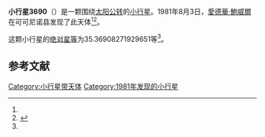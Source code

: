 {{Infobox planet
| bgcolour = #FFFFC0
| name = 3690 Larson
| symbol = 
| image = 
| caption = 
| discovery = yes
| discovery_ref = 
| discoverer = [[愛德華·鮑威爾|愛德華·鮑威爾]]
| discovery_site = [[可可尼诺县|可可尼诺县]] 
| discovered = 1981年8月3日
| designations = yes
| mp_name = 
| named_after = 
| alt_names = 1981 PM/ 1977 GW
| mp_category = [[主带小行星|主带小行星]]
| orbit_ref = <ref name="a">[http://ssd.jpl.nasa.gov/sbdb.cgi?sstr=3690 3690 Larson] {{Wayback|url=http://ssd.jpl.nasa.gov/sbdb.cgi?sstr=3690 |date=20200918023210 }}，小行星數據庫瀏覽器（JPL Small-Body Database Browser）－[[美国国家航空航天局|美国国家航空航天局]]喷气推进实验室</ref>
| epoch = 2456400.5 (2013年4月18日更新)
| aphelion = {{convert|2.616547678166341|AU|km|3|abbr=on|lk=out}}
| perihelion = {{convert|1.876257172489703|AU|km|3|abbr=on}}
| semimajor = {{convert|2.246402425328022|AU|km|3|abbr=on}}
| eccentricity = 0.16477246
| period = 1229.786626 [[日|日]]<br />3.37[[儒略年|儒略年]]
| avg_speed = 
| inclination = 5.031729645953352
| asc_node = 235.3051247983763
| mean_anomaly = 
| arg_peri = 35.36908271929651
| satellites = 
| physical_characteristics = yes
| dimensions = 
| mass = 
| density = 
| surface_grav = 
| escape_velocity = 
| sidereal_day = 
| axial_tilt = 
| pole_ecliptic_lat = 
| pole_ecliptic_lon = 
| albedo = 
| temperatures= 
| temp_name1 = 
| mean_temp_1 = 
| max_temp_1 = 
| temp_name2 = 
| max_temp_2 = 
| spectral_type = 
| abs_magnitude = 35.36908271929651
}}

'''小行星3690'''（{{lang-en|3690 Larson}}）是一颗围绕[[太阳|太阳]][[公转|公转]]的[[小行星|小行星]]。1981年8月3日，[[愛德華·鮑威爾|愛德華·鮑威爾]]在可可尼诺县发现了此天体<ref name="a" /><ref>{{cite news|title=小行星列表|url=http://cfa-www.harvard.edu/iau/lists/NumberedMPs.txt|accessdate=2013-07-08|newspaper=哈佛大学|archive-date=2008-05-17|archive-url=https://web.archive.org/web/20080517010638/http://cfa-www.harvard.edu/iau/lists/NumberedMPs.txt|dead-url=no}}</ref>。

这颗小行星的[[绝对星等|绝对星等]]为35.36908271929651等<ref name="a" />。

==参考文献==
{{reflist}}
{{Minor Planet Number|[[小行星3689|小行星3689]]|[[小行星3691|小行星3691]]}}

{{小天体}}

[[Category:小行星带天体|Category:小行星带天体]]
[[Category:1981年发现的小行星|Category:1981年发现的小行星]]

{{asteroid-stub}}